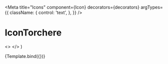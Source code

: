 

<Meta
  title="Icons"
  component={Icon}
  decorators={decorators}
  argTypes={{
    className: {
      control: 'text',
    },
  }}
/>

# IconTorchere

  <>
    <Icon className={className} />
    <Icon className="icon-medium cursor-pointer hover:bg-selected" />
    <Icon className="icon-white bg-red" />
  </>
)

<Canvas withToolbar>
  <Story name="Torchere">{Template.bind({})}</Story>
</Canvas>

<ArgsTable story="Torchere" />
